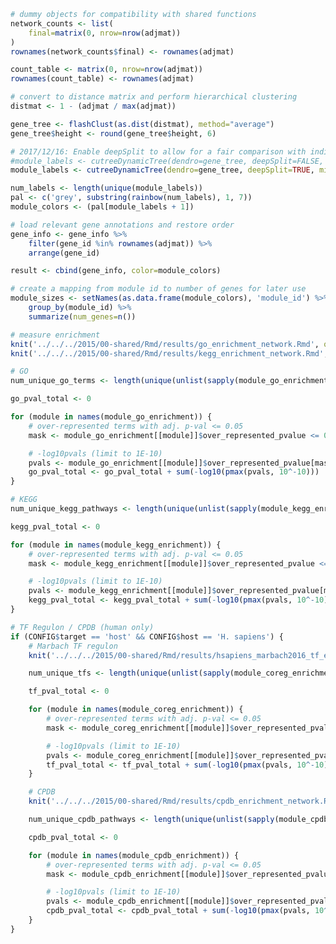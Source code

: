 ```r
# dummy objects for compatibility with shared functions
network_counts <- list(
    final=matrix(0, nrow=nrow(adjmat))
)
rownames(network_counts$final) <- rownames(adjmat)

count_table <- matrix(0, nrow=nrow(adjmat)) 
rownames(count_table) <- rownames(adjmat)

# convert to distance matrix and perform hierarchical clustering
distmat <- 1 - (adjmat / max(adjmat))

gene_tree <- flashClust(as.dist(distmat), method="average")
gene_tree$height <- round(gene_tree$height, 6)

# 2017/12/16: Enable deepSplit to allow for a fair comparison with indiv nets
#module_labels <- cutreeDynamicTree(dendro=gene_tree, deepSplit=FALSE, minModuleSize=10)
module_labels <- cutreeDynamicTree(dendro=gene_tree, deepSplit=TRUE, minModuleSize=10)

num_labels <- length(unique(module_labels))
pal <- c('grey', substring(rainbow(num_labels), 1, 7))
module_colors <- (pal[module_labels + 1])

# load relevant gene annotations and restore order
gene_info <- gene_info %>% 
    filter(gene_id %in% rownames(adjmat)) %>%
    arrange(gene_id)

result <- cbind(gene_info, color=module_colors)

# create a mapping from module id to number of genes for later use
module_sizes <- setNames(as.data.frame(module_colors), 'module_id') %>% 
    group_by(module_id) %>% 
    summarize(num_genes=n())

# measure enrichment
knit('../../../2015/00-shared/Rmd/results/go_enrichment_network.Rmd', quiet=TRUE, output=tempfile())
knit('../../../2015/00-shared/Rmd/results/kegg_enrichment_network.Rmd', quiet=TRUE, output=tempfile())

# GO
num_unique_go_terms <- length(unique(unlist(sapply(module_go_enrichment, function(x) { x$category }))))

go_pval_total <- 0

for (module in names(module_go_enrichment)) {
    # over-represented terms with adj. p-val <= 0.05
    mask <- module_go_enrichment[[module]]$over_represented_pvalue <= 0.05

    # -log10pvals (limit to 1E-10)
    pvals <- module_go_enrichment[[module]]$over_represented_pvalue[mask]
    go_pval_total <- go_pval_total + sum(-log10(pmax(pvals, 10^-10)))
}

# KEGG
num_unique_kegg_pathways <- length(unique(unlist(sapply(module_kegg_enrichment, function(x) { x$category }))))

kegg_pval_total <- 0

for (module in names(module_kegg_enrichment)) {
    # over-represented terms with adj. p-val <= 0.05
    mask <- module_kegg_enrichment[[module]]$over_represented_pvalue <= 0.05

    # -log10pvals (limit to 1E-10)
    pvals <- module_kegg_enrichment[[module]]$over_represented_pvalue[mask]
    kegg_pval_total <- kegg_pval_total + sum(-log10(pmax(pvals, 10^-10)))
}

# TF Regulon / CPDB (human only)
if (CONFIG$target == 'host' && CONFIG$host == 'H. sapiens') {
    # Marbach TF regulon
    knit('../../../2015/00-shared/Rmd/results/hsapiens_marbach2016_tf_enrichment.Rmd', quiet=TRUE, output=tempfile())

    num_unique_tfs <- length(unique(unlist(sapply(module_coreg_enrichment, function(x) { x$category }))))

    tf_pval_total <- 0

    for (module in names(module_coreg_enrichment)) {
        # over-represented terms with adj. p-val <= 0.05
        mask <- module_coreg_enrichment[[module]]$over_represented_pvalue <= 0.05

        # -log10pvals (limit to 1E-10)
        pvals <- module_coreg_enrichment[[module]]$over_represented_pvalue[mask]
        tf_pval_total <- tf_pval_total + sum(-log10(pmax(pvals, 10^-10)))
    }

    # CPDB
    knit('../../../2015/00-shared/Rmd/results/cpdb_enrichment_network.Rmd', quiet=TRUE, output=tempfile())

    num_unique_cpdb_pathways <- length(unique(unlist(sapply(module_cpdb_enrichment, function(x) { x$category }))))

    cpdb_pval_total <- 0

    for (module in names(module_cpdb_enrichment)) {
        # over-represented terms with adj. p-val <= 0.05
        mask <- module_cpdb_enrichment[[module]]$over_represented_pvalue <= 0.05

        # -log10pvals (limit to 1E-10)
        pvals <- module_cpdb_enrichment[[module]]$over_represented_pvalue[mask]
        cpdb_pval_total <- cpdb_pval_total + sum(-log10(pmax(pvals, 10^-10)))
    }
}
```
